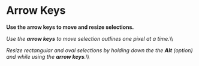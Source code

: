 = Arrow Keys =

'''Use the arrow keys to move and resize selections.'''

''Use the '''arrow keys''' to move selection outlines one pixel at a time.''\\

''Resize rectangular and oval selections by holding down the the '''Alt''' (option) and while using the '''arrow keys'''.''\\
